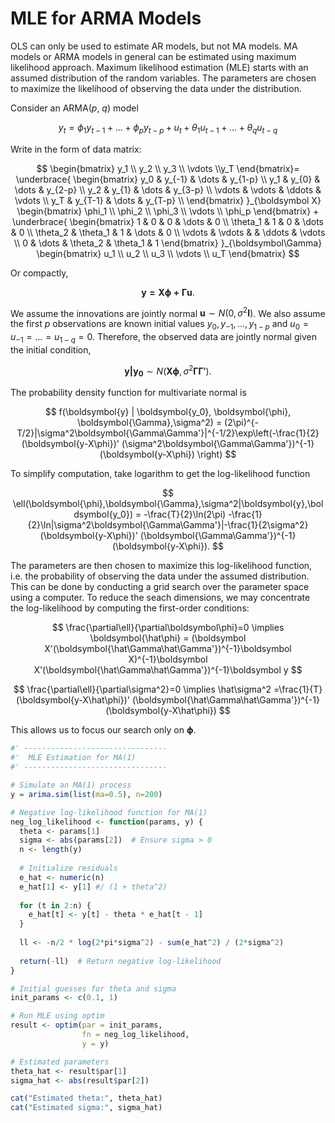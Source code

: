 # MLE for ARMA Models

OLS can only be used to estimate AR models, but not MA models. MA models
or ARMA models in general can be estimated using maximum likelihood
approach. Maximum likelihood estimation (MLE) starts with an assumed
distribution of the random variables. The parameters are chosen to
maximize the likelihood of observing the data under the distribution.

Consider an ARMA($p$, $q$) model

$$
y_t = \phi_1 y_{t-1} +\dots + \phi_p y_{t-p} + u_t + \theta_1 u_{t-1} + \dots + \theta_q u_{t-q}
$$

Write in the form of data matrix:

$$
\begin{bmatrix}
y_1 \\ y_2 \\ y_3 \\ \vdots \\y_T
\end{bmatrix}=
\underbrace{
\begin{bmatrix}
y_0 & y_{-1} & \dots & y_{1-p} \\
y_1 & y_{0} & \dots & y_{2-p} \\
y_2 & y_{1} & \dots & y_{3-p} \\
\vdots & \vdots & \ddots & \vdots \\
y_T & y_{T-1} & \dots & y_{T-p} \\
\end{bmatrix}
}_{\boldsymbol X}
\begin{bmatrix}
\phi_1 \\ \phi_2 \\ \phi_3 \\ \vdots \\ \phi_p
\end{bmatrix} +
\underbrace{
\begin{bmatrix}
1 & 0 & 0 & \dots & 0 \\
\theta_1 & 1 & 0 & \dots & 0 \\
\theta_2 & \theta_1 & 1 & \dots & 0 \\
\vdots & \vdots & & \ddots & \vdots \\
0  & \dots & \theta_2 & \theta_1 & 1
\end{bmatrix}
}_{\boldsymbol\Gamma}
\begin{bmatrix}
u_1 \\ u_2 \\ u_3 \\ \vdots \\ u_T
\end{bmatrix}
$$

Or compactly,

$$
\boldsymbol{y = X\phi + \Gamma u}.
$$

We assume the innovations are jointly normal
$\boldsymbol u \sim N(0,\sigma^2\boldsymbol I)$. We also assume the
first $p$ observations are known initial values
$y_0, y_{-1},\dots,y_{1-p}$ and $u_0 = u_{-1} = \dots = u_{1-q} = 0$.
Therefore, the observed data are jointly normal given the initial
condition,

$$
\boldsymbol{y|y_0} \sim N(\boldsymbol{X\phi}, \sigma^2\boldsymbol{\Gamma\Gamma'}).
$$

The probability density function for multivariate normal is

$$
f(\boldsymbol{y} | \boldsymbol{y_0}, \boldsymbol{\phi}, \boldsymbol{\Gamma},\sigma^2) = (2\pi)^{-T/2}|\sigma^2\boldsymbol{\Gamma\Gamma'}|^{-1/2}\exp\left(-\frac{1}{2}(\boldsymbol{y-X\phi})' (\sigma^2\boldsymbol{\Gamma\Gamma'})^{-1} (\boldsymbol{y-X\phi}) \right)
$$

To simplify computation, take logarithm to get the log-likelihood
function

$$
\ell(\boldsymbol{\phi},\boldsymbol{\Gamma},\sigma^2|\boldsymbol{y},\boldsymbol{y_0}) = -\frac{T}{2}\ln(2\pi) -\frac{1}{2}\ln|\sigma^2\boldsymbol{\Gamma\Gamma'}|-\frac{1}{2\sigma^2}(\boldsymbol{y-X\phi})' (\boldsymbol{\Gamma\Gamma'})^{-1} (\boldsymbol{y-X\phi}).
$$

The parameters are then chosen to maximize this log-likelihood function,
i.e. the probability of observing the data under the assumed
distribution. This can be done by conducting a grid search over the
parameter space using a computer. To reduce the seach dimensions, we may
concentrate the log-likelihood by computing the first-order conditions:

$$
\frac{\partial\ell}{\partial\boldsymbol\phi}=0 \implies \boldsymbol{\hat\phi} = (\boldsymbol X'(\boldsymbol{\hat\Gamma\hat\Gamma'})^{-1}\boldsymbol X)^{-1}\boldsymbol X'(\boldsymbol{\hat\Gamma\hat\Gamma'})^{-1}\boldsymbol y
$$

$$
\frac{\partial\ell}{\partial\sigma^2}=0 \implies \hat\sigma^2 =\frac{1}{T} (\boldsymbol{y-X\hat\phi})' (\boldsymbol{\hat\Gamma\hat\Gamma'})^{-1} (\boldsymbol{y-X\hat\phi})
$$

This allows us to focus our search only on $\boldsymbol\phi$.

```r
#' --------------------------------
#'  MLE Estimation for MA(1)
#' --------------------------------

# Simulate an MA(1) process 
y = arima.sim(list(ma=0.5), n=200)

# Negative log-likelihood function for MA(1)
neg_log_likelihood <- function(params, y) {
  theta <- params[1]
  sigma <- abs(params[2])  # Ensure sigma > 0
  n <- length(y)
  
  # Initialize residuals
  e_hat <- numeric(n)
  e_hat[1] <- y[1] #/ (1 + theta^2)
  
  for (t in 2:n) {
    e_hat[t] <- y[t] - theta * e_hat[t - 1]
  }
  
  ll <- -n/2 * log(2*pi*sigma^2) - sum(e_hat^2) / (2*sigma^2)
  
  return(-ll)  # Return negative log-likelihood
}

# Initial guesses for theta and sigma
init_params <- c(0.1, 1)

# Run MLE using optim
result <- optim(par = init_params,
                fn = neg_log_likelihood,
                y = y)

# Estimated parameters
theta_hat <- result$par[1]
sigma_hat <- abs(result$par[2])

cat("Estimated theta:", theta_hat)
cat("Estimated sigma:", sigma_hat)
```
